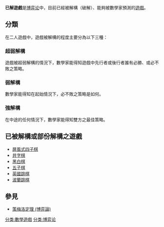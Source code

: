 {{需要翻譯|time=2017-07-27T09:24:30+00:00}}
{{unreferenced|time=2013-11-03T13:17:00+00:00}}
'''已解遊戲'''是[[博弈论|博弈论]]中，目前已經被解構（破解）、能夠被數學家預測的[[遊戲|遊戲]]。

==分類==
在二人遊戲中，遊戲被解構的程度主要分為以下三種：

===超弱解構===
遊戲被超弱解構的情況下，數學家能得知遊戲中先行者或後行者誰有必勝、或必不敗之策略。

===弱解構===
數學家能得知在起始情況下，必不敗之策略是如何。

===強解構===
在中途的任何情況下，數學家能得知雙方之最佳策略。

==已被解構或部份解構之遊戲==
*[[屏風式四子棋|屏風式四子棋]]
*[[井字棋|井字棋]]
*[[黑白棋|黑白棋]]
*[[五子棋|五子棋]]
*[[英國跳棋|英國跳棋]]
*[[波蘭跳棋|波蘭跳棋]]

==參見==
*[[策梅洛定理_(博弈論)|策梅洛定理 (博弈論)]]

[[分类:數學遊戲|分类:數學遊戲]]
[[分类:博弈论|分类:博弈论]]